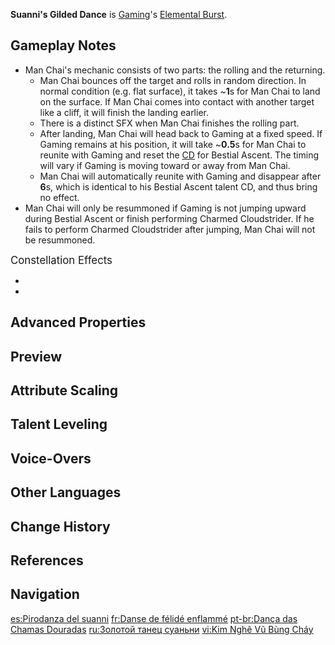 {{Talent Infobox
|image         = Talent Suanni's Gilded Dance.png
|character     = Gaming
|type          = Elemental Burst
|info          = Gaming enters Wushou Stance, briefly applying {{Color|Pyro}} to him, [[Healing|recovering]] a fixed amount of [[HP]], and summons his companion, the Suanni Man Chai, to smash into his target, dealing {{Color|AoE Pyro DMG}}.<br>After bashing its target, Man Chai will roll to a nearby location before moving towards Gaming. When it links up with Gaming, Man Chai will leave the field and reset the [[CD]] for Gaming's Elemental Skill, [[Bestial Ascent]].<br>While Wushou Stance is active, his [[Interruption Resistance|resistance to interruption]] is increased, and when Gaming lands with Charmed Cloudstrider attack or completes the forward pounce attack from Bestial Ascent with over 50% HP, he will summon Man Chai again.<br>Each Gaming can only have 1 Man Chai on the field simultaneously.<br>This effect will be canceled once Gaming leaves the field.
|CD            = 15s
|energyCost    = 60
|scale_att1    = ATK
|scale_att2    = Max HP
|utility1      = Pyro Status to Self
|utility2      = Healing
|utility3      = Cooldown Reset
|utility4      = Interruption Resistance
|utility5      = Requires Staying on Field
}}
{{Description|"The gilded Suanni spits out fortune like a fireworks show! Hey, now that's what's called prosperity, when business is really 'booming'!"}}
'''Suanni's Gilded Dance''' is [[Gaming]]'s [[Elemental Burst]].

==Gameplay Notes==
* Man Chai's mechanic consists of two parts: the rolling and the returning.
** Man Chai bounces off the target and rolls in random direction. In normal condition (e.g. flat surface), it takes ~'''1'''s for Man Chai to land on the surface. If Man Chai comes into contact with another target like a cliff, it will finish the landing earlier.
** There is a distinct SFX when Man Chai finishes the rolling part.
** After landing, Man Chai will head back to Gaming at a fixed speed. If Gaming remains at his position, it will take ~'''0.5'''s for Man Chai to reunite with Gaming and reset the [[CD]] for Bestial Ascent. The timing will vary if Gaming is moving toward or away from Man Chai.
** Man Chai will automatically reunite with Gaming and disappear after '''6'''s, which is identical to his Bestial Ascent talent CD, and thus bring no effect.
* Man Chai will only be resummoned if Gaming is not jumping upward during Bestial Ascent or finish performing Charmed Cloudstrider. If he fails to perform Charmed Cloudstrider after jumping, Man Chai will not be resummoned.
;<big>Constellation Effects</big>
* {{Talent Note|constellation|1|Bringer of Blessing}}
* {{Talent Note|constellation|5|Evil-Daunting Roar}}

==Advanced Properties==
{{Advanced Properties
|title   = Suanni Man Chai Smash DMG
|gu      = 1U
|icdtag  = Elemental Burst
|icdtype = 2.5s/3 Hits
|poise   = 200
|impulse = Air, 0, 600
}}

==Preview==
{{Preview
|file1=Suanni's Gilded Dance Preview
}}

==Attribute Scaling==
{{Talent Scaling
|levels=13
|order=suannimanchaismashdmg,skillhealing,wushoustanceduration,cd,energycost
|titles=Suanni Man Chai Smash DMG,Skill Healing,Wushou Stance Duration,CD,Energy Cost
|suannimanchaismashdmg_1=370.4
|suannimanchaismashdmg_2=398.18
|suannimanchaismashdmg_3=425.96
|suannimanchaismashdmg_4=463
|suannimanchaismashdmg_5=490.78
|suannimanchaismashdmg_6=518.56
|suannimanchaismashdmg_7=555.6
|suannimanchaismashdmg_8=592.64
|suannimanchaismashdmg_9=629.68
|suannimanchaismashdmg_10=666.72
|suannimanchaismashdmg_11=703.76
|suannimanchaismashdmg_12=740.8
|suannimanchaismashdmg_13=787.1
|skillhealing=30% Max HP
|wushoustanceduration=12s
|cd=15s
|energycost=60
}}

==Talent Leveling==
{{Talent Upgrade|Gaming}}

==Voice-Overs==
{{Talent VO}}

==Other Languages==
{{Other Languages
|en      = Suanni's Gilded Dance
|zhs     = 璨焰金猊舞
|zhs_rm  = Cànyàn Jīnní-wǔ
|zht     = 璨焰金猊舞
|zht_rm  = Cànyàn Jīnní-wǔ
|zh_tl   = Suanni's Radiant Flame Dance
|ja      = 燦炎金猊の舞
|ja_rm   = San'en Kingei<ref>YouTube: [https://youtu.be/aP3BSQyj7_4 Ver.4.4{{ja|「彩る紙鳶、春梳きて」予告番組}}]</ref> no Mai{{Assumed}}
|ja_tl   = 
|ko      = 찬란한 금예춤
|ko_tl   = 
|es      = Pirodanza del suanni
|es_tl   = Suanni's Firedance
|fr      = Danse de félidé enflammé
|fr_tl   = Flaming Felid's Dance
|ru      = Золотой танец суаньни
|ru_tl   = Suanni's Golden Dance
|th      = Suanni's Gilded Dance
|vi      = Kim Nghê Vũ Bùng Cháy
|vi_tl   = 
|de      = Der Suanni vergoldeter Tanz
|de_tl   = The Suanni Gilded Dance
|id      = Suanni's Gilded Dance
|pt      = Dança das Chamas Douradas
|pt_tl   = 
|tr      = Suanni'nin Yaldızlı Dansı
|tr_tl   = 
|it      = Danza dorata del Suanni
|it_tl   = Suanni's Golden Dance
}}

==Change History==
{{Change History|4.4}}

==References==
{{Reflist}}

==Navigation==
{{Talent Navbox|Gaming}}

[[es:Pirodanza del suanni]]
[[fr:Danse de félidé enflammé]]
[[pt-br:Dança das Chamas Douradas]]
[[ru:Золотой танец суаньни]]
[[vi:Kim Nghê Vũ Bùng Cháy]]